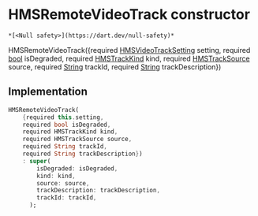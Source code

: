 # HMSRemoteVideoTrack constructor

    *[<Null safety>](https://dart.dev/null-safety)*

HMSRemoteVideoTrack({required [HMSVideoTrackSetting](../../hmssdk_flutter/HMSVideoTrackSetting-class) setting, required [bool](https://api.flutter.dev/flutter/dart-core/bool-class.html) isDegraded, required [HMSTrackKind](../../hmssdk_flutter/HMSTrackKind-class) kind, required [HMSTrackSource](../../hmssdk_flutter/HMSTrackSource-class) source, required [String](https://api.flutter.dev/flutter/dart-core/String-class.html) trackId, required [String](https://api.flutter.dev/flutter/dart-core/String-class.html) trackDescription})

## Implementation

```dart
HMSRemoteVideoTrack(
    {required this.setting,
    required bool isDegraded,
    required HMSTrackKind kind,
    required HMSTrackSource source,
    required String trackId,
    required String trackDescription})
    : super(
        isDegraded: isDegraded,
        kind: kind,
        source: source,
        trackDescription: trackDescription,
        trackId: trackId,
      );
```
